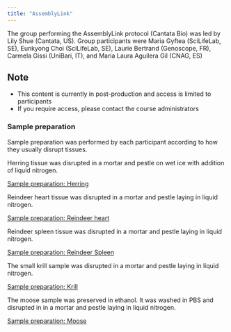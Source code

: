 ```yaml
---
title: "AssemblyLink"
---
```


The group performing the AssemblyLink protocol (Cantata Bio) was led by Lily Shue (Cantata, US). Group participants were Maria Gyftea (SciLifeLab, SE), Eunkyong Choi (SciLifeLab, SE), Laurie Bertrand (Genoscope, FR), Carmela Gissi (UniBari, IT), and Maria Laura Aguilera Gil (CNAG, ES)

::: {.callout-caution}
## Note
- This content is currently in post-production and access is limited to participants
- If you require access, please contact the course administrators
:::

### Sample preparation
Sample preparation was performed by each participant according to how they usually disrupt tissues.

Herring tissue was disrupted in a mortar and pestle on wet ice with addition of liquid nitrogen.

[Sample preparation: Herring](https://drive.google.com/file/d/1RMHJ6ZeyUOB9U1tt1SUSLXNLePQ9kK6q/view?usp=share_link)

Reindeer heart tissue was disrupted in a mortar and pestle laying in liquid nitrogen. 

[Sample preparation: Reindeer heart](https://drive.google.com/file/d/1RMHJ6ZeyUOB9U1tt1SUSLXNLePQ9kK6q/view?usp=share_link)

Reindeer spleen tissue was disrupted in a mortar and pestle laying in liquid nitrogen.

[Sample preparation: Reindeer Spleen](https://drive.google.com/file/d/1MhB2nriZTgqXvuvgqGboufWh8752m0vN/view?usp=share_link)

The small krill sample was disrupted in a mortar and pestle laying in liquid nitrogen. 

[Sample preparation: Krill](https://drive.google.com/file/d/1SyE0UxsAOxvrUekNXRUDxTY9nYIk8TE5/view?usp=share_link)

The moose sample was preserved in ethanol. It was washed in PBS and disrupted in in a mortar and pestle laying in liquid nitrogen.

[Sample preparation: Moose](https://drive.google.com/file/d/1HqSq1-1xQtSqcGBplhx9hA7anHzISHQg/view?usp=share_link)